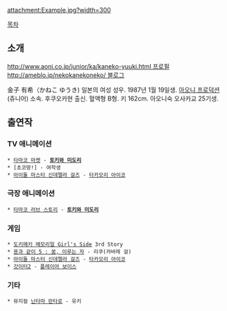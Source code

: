 attachment:Example.jpg?width=300

[[목차]]
== 소개 ==
[[http://www.aoni.co.jp/junior/ka/kaneko-yuuki.html 프로필]]
[[http://ameblo.jp/nekokanekoneko/ 블로그]]

金子 有希（かねこ ゆうき)
일본의 여성 성우. 1987년 1월 19일생. [[아오니 프로덕션]](쥬니어) 소속.
후쿠오카현 출신. 혈액형 B형. 키 162cm. 아오니숙 오사카교 25기생.

== 출연작 ==
=== TV 애니메이션 ===
 * [[타마코 마켓]] - '''[[토키와 미도리]]''' 
 * [쵸코땅!] - 여학생
 * [[아이돌 마스터 신데렐라 걸즈/애니메이션|아이돌 마스터 신데렐라 걸즈]] - [[타카모리 아이코]]

=== 극장 애니메이션 ===
 * [[타마코 러브 스토리]] - '''[[토키와 미도리]]''' 

=== 게임 ===
 * [[도키메키 메모리얼 Girl's Side]] 3rd Story
 * [[용과 같이 5 : 꿈, 이루는 자]] - 리쿠(캬바레 걸)
 * [[아이돌 마스터 신데렐라 걸즈]] - [[타카모리 아이코]]
 * [[갓이터2]] - [[플레이어 보이스]]

=== 기타 ===
 * 뮤지컬 [[닌타마 란타로]] - 유키
